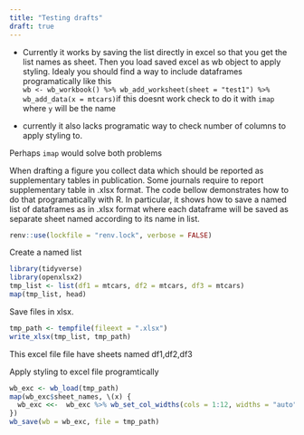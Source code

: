 ```yaml
---
title: "Testing drafts"
draft: true
---
```


::: callout-warning
-   Currently it works by saving the list directly in excel so that you get the list names as sheet. Then you load saved excel as wb object to apply styling. Idealy you should find a way to include dataframes programatically like this\
    `wb <- wb_workbook() %>% wb_add_worksheet(sheet = "test1") %>% wb_add_data(x = mtcars)`if this doesnt work check to do it with `imap` where `y` will be the name

-   currently it also lacks programatic way to check number of columns to apply styling to.

Perhaps `imap` would solve both problems
:::

When drafting a figure you collect data which should be reported as supplementary tables in publication. Some journals require to report supplementary table in .xlsx format. The code bellow demonstrates how to do that programatically with R. In particular, it shows how to save a named list of dataframes as in .xlsx format where each dataframe will be saved as separate sheet named according to its name in list.

```r
renv::use(lockfile = "renv.lock", verbose = FALSE)
```

Create a named list

```r
library(tidyverse)
library(openxlsx2)
tmp_list <- list(df1 = mtcars, df2 = mtcars, df3 = mtcars)
map(tmp_list, head)
```

Save files in xlsx.

```r
tmp_path <- tempfile(fileext = ".xlsx")
write_xlsx(tmp_list, tmp_path)
```

::: callout-note
This excel file file have sheets named df1,df2,df3
:::

Apply styling to excel file programtically

```r
wb_exc <- wb_load(tmp_path)
map(wb_exc$sheet_names, \(x) {
  wb_exc <<-  wb_exc %>% wb_set_col_widths(cols = 1:12, widths = "auto")
})
wb_save(wb = wb_exc, file = tmp_path)
```
